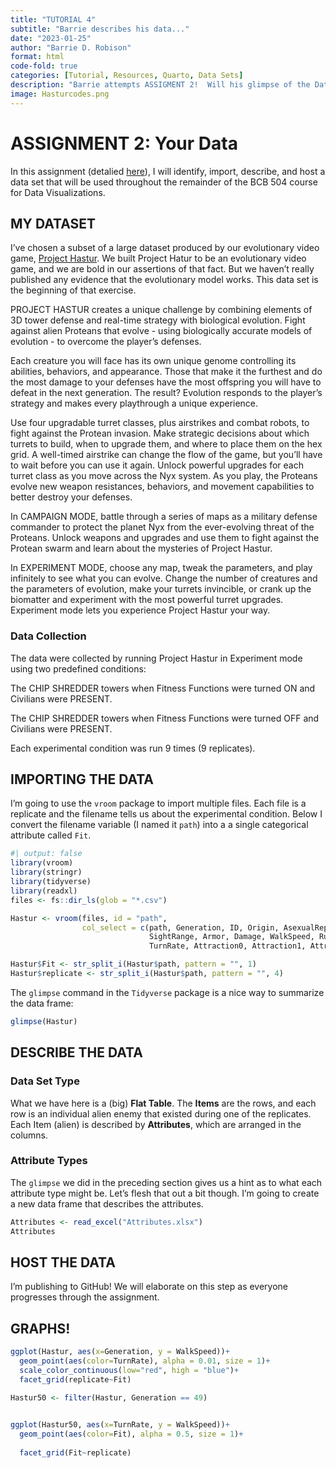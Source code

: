 ```yaml
---
title: "TUTORIAL 4"
subtitle: "Barrie describes his data..."
date: "2023-01-25"
author: "Barrie D. Robison"
format: html
code-fold: true
categories: [Tutorial, Resources, Quarto, Data Sets]
description: "Barrie attempts ASSIGMENT 2!  Will his glimpse of the Data Science Mythos drive him **MAD**?"
image: Hasturcodes.png
---
```


# ASSIGNMENT 2: Your Data

In this assignment (detalied [here](../A2-YourData/index.qmd)), I will identify, import, describe, and host a data set that will be used throughout the remainder of the BCB 504 course for Data Visualizations.

## MY DATASET

I've chosen a subset of a large dataset produced by our evolutionary video game, [Project Hastur](https://store.steampowered.com/app/800700/Project_Hastur/). We built Project Hatur to be an evolutionary video game, and we are bold in our assertions of that fact. But we haven't really published any evidence that the evolutionary model works. This data set is the beginning of that exercise.

::: callout-note
PROJECT HASTUR creates a unique challenge by combining elements of 3D tower defense and real-time strategy with biological evolution. Fight against alien Proteans that evolve - using biologically accurate models of evolution - to overcome the player's defenses.

Each creature you will face has its own unique genome controlling its abilities, behaviors, and appearance. Those that make it the furthest and do the most damage to your defenses have the most offspring you will have to defeat in the next generation. The result? Evolution responds to the player's strategy and makes every playthrough a unique experience.

Use four upgradable turret classes, plus airstrikes and combat robots, to fight against the Protean invasion. Make strategic decisions about which turrets to build, when to upgrade them, and where to place them on the hex grid. A well-timed airstrike can change the flow of the game, but you'll have to wait before you can use it again. Unlock powerful upgrades for each turret class as you move across the Nyx system. As you play, the Proteans evolve new weapon resistances, behaviors, and movement capabilities to better destroy your defenses.

In CAMPAIGN MODE, battle through a series of maps as a military defense commander to protect the planet Nyx from the ever-evolving threat of the Proteans. Unlock weapons and upgrades and use them to fight against the Protean swarm and learn about the mysteries of Project Hastur.

In EXPERIMENT MODE, choose any map, tweak the parameters, and play infinitely to see what you can evolve. Change the number of creatures and the parameters of evolution, make your turrets invincible, or crank up the biomatter and experiment with the most powerful turret upgrades. Experiment mode lets you experience Project Hastur your way.
:::

### Data Collection

The data were collected by running Project Hastur in Experiment mode using two predefined conditions:

The CHIP SHREDDER towers when Fitness Functions were turned ON and Civilians were PRESENT.

The CHIP SHREDDER towers when Fitness Functions were turned OFF and Civilians were PRESENT.

Each experimental condition was run 9 times (9 replicates).

## IMPORTING THE DATA

I'm going to use the `vroom` package to import multiple files. Each file is a replicate and the filename tells us about the experimental condition. Below I convert the filename variable (I named it `path`) into a a single categorical attribute called `Fit`.

```r
#| output: false
library(vroom)
library(stringr)
library(tidyverse)
library(readxl)
files <- fs::dir_ls(glob = "*.csv")

Hastur <- vroom(files, id = "path", 
                col_select = c(path, Generation, ID, Origin, AsexualReproduction, Fitness, Health,
                               SightRange, Armor, Damage, WalkSpeed, RunSpeed, Acceleration, 
                               TurnRate, Attraction0, Attraction1, Attraction2))

Hastur$Fit <- str_split_i(Hastur$path, pattern = "", 1)
Hastur$replicate <- str_split_i(Hastur$path, pattern = "", 4)

```

The `glimpse` command in the `Tidyverse` package is a nice way to summarize the data frame:

```r

glimpse(Hastur)

```

## DESCRIBE THE DATA

### Data Set Type

What we have here is a (big) **Flat Table**. The **Items** are the rows, and each row is an individual alien enemy that existed during one of the replicates. Each Item (alien) is described by **Attributes**, which are arranged in the columns.

### Attribute Types

The `glimpse` we did in the preceding section gives us a hint as to what each attribute type might be. Let's flesh that out a bit though. I'm going to create a new data frame that describes the attributes.

```r

Attributes <- read_excel("Attributes.xlsx")
Attributes
```

## HOST THE DATA

I'm publishing to GitHub! We will elaborate on this step as everyone progresses through the assignment.

## GRAPHS!

```r
ggplot(Hastur, aes(x=Generation, y = WalkSpeed))+
  geom_point(aes(color=TurnRate), alpha = 0.01, size = 1)+
  scale_color_continuous(low="red", high = "blue")+
  facet_grid(replicate~Fit)

Hastur50 <- filter(Hastur, Generation == 49)
  

ggplot(Hastur50, aes(x=TurnRate, y = WalkSpeed))+
  geom_point(aes(color=Fit), alpha = 0.5, size = 1)+
  
  facet_grid(Fit~replicate)


```
